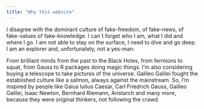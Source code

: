 ---
title: "Why this website"
---

I disagree with the dominant culture of fake-freedom, of fake-news, of fake-values of fake-knowledge. I can`t forget who I am, what I did and where I go.
I am not able to stay on the surface, I need to dive and go deep. I am an explorer and, unfortunately, not a yes-man.

From brilliant minds from the past to the Black Holes, from fermions to squat, from Gauss to R packages doing magic things. I'm also considering buying a telescope to take pictures of the universe. Galileo Galilei fought the established culture like a salmon, always against the mainstream. So, I'm inspired by people like Gaius Iulius Caesar, Carl Friedrich Gauss, Galileo Galilei, Isaac Newton, Bernhard Riemann, Aristarch and many more, because they were original thinkers, not following the crawd. 


